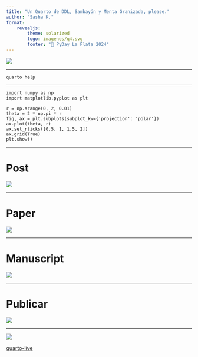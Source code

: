```yaml
---
title: "Un Quarto de DDL, Sambayón y Menta Granizada, please."
author: "Sasha K."
format: 
    revealjs:
        theme: solarized 
        logo: imagenes/q4.svg
        footer: "🐍 PyDay La Plata 2024"
---
```


![](./imagenes/q0.svg)

---

```.shell
quarto help
```

---

```.python
import numpy as np
import matplotlib.pyplot as plt

r = np.arange(0, 2, 0.01)
theta = 2 * np.pi * r
fig, ax = plt.subplots(subplot_kw={'projection': 'polar'})
ax.plot(theta, r)
ax.set_rticks([0.5, 1, 1.5, 2])
ax.grid(True)
plt.show()
```

---

# Post

![](./imagenes/q1.svg)

---

# Paper

![](./imagenes/q2.svg)

---

# Manuscript

![](./imagenes/q3.svg)

---

# Publicar 

![](./imagenes/q4.svg)

---

[![](imagenes/quarto.png)](https://quarto.org/)

[quarto-live](https://r-wasm.github.io/quarto-live/)